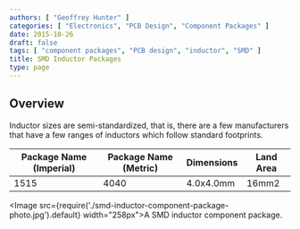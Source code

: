 ```yaml
---
authors: [ "Geoffrey Hunter" ]
categories: [ "Electronics", "PCB Design", "Component Packages" ]
date: 2015-10-26
draft: false
tags: [ "component packages", "PCB design", "inductor", "SMD" ]
title: SMD Inductor Packages
type: page
---
```


## Overview

Inductor sizes are semi-standardized, that is, there are a few manufacturers that have a few ranges of inductors which follow standard footprints.

<table>
  <thead>
    <tr>
      <th>Package Name (Imperial)</th>
      <th>Package Name (Metric)</th>
      <th>Dimensions</th>
      <th>Land Area</th>
    </tr>
  </thead>
<tbody>
<tr>
<td>1515</td>
<td>4040</td>
<td>4.0x4.0mm</td>
<td>16mm2</td>
</tr>
</tbody>
</table>

<Image src={require('./smd-inductor-component-package-photo.jpg').default} width="258px">A SMD inductor component package.</Image>